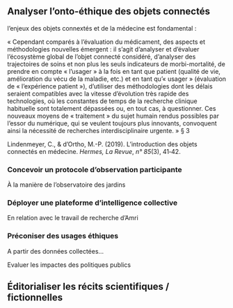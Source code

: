 ## Analyser l'onto-éthique des objets connectés  {#sec-analyserOntoEthique}

l'enjeux des objets connextés et de la médecine est fondamental :

« Cependant comparés à l'évaluation du médicament, des aspects et méthodologies nouvelles émergent : il s'agit d'analyser et d'évaluer l'écosystème global de l'objet connecté considéré, d'analyser des trajectoires de soins et non plus les seuls indicateurs de morbi-mortalité, de prendre en compte « l'usager » à la fois en tant que patient (qualité de vie, amélioration du vécu de la maladie, etc.) et en tant qu'« usager » (évaluation de « l'expérience patient »), d'utiliser des méthodologies dont les délais seraient compatibles avec la vitesse d'évolution très rapide des technologies, où les constantes de temps de la recherche clinique habituelle sont totalement dépassées ou, en tout cas, à questionner. Ces nouveaux moyens de « traitement » du sujet humain rendus possibles par l'essor du numérique, qui se veulent toujours plus innovants, convoquent ainsi la nécessité de recherches interdisciplinaire urgente. » § 3

Lindenmeyer, C., & d'Ortho, M.-P. (2019). L'introduction des objets connectés en médecine. *Hermes, La Revue*, *n° 85*(3), 41‑42.

### Concevoir un protocole d'observation participante

À la manière de l'observatoire des jardins

### Déployer une plateforme d'intelligence collective

En relation avec le travail de recherche d'Amri

### Préconiser des usages éthiques

A partir des données collectées...

Evaluer les impactes des politiques publics

## Éditorialiser les récits scientifiques / fictionnelles